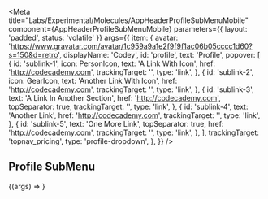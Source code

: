 
<Meta
  title="Labs/Experimental/Molecules/AppHeaderProfileSubMenuMobile"
  component={AppHeaderProfileSubMenuMobile}
  parameters={{ layout: 'padded', status: 'volatile' }}
  args={{
    item: {
      avatar:
        'https://www.gravatar.com/avatar/1c959a9a1e2f9f9f1ac06b05cccc1d60?s=150&d=retro',
      displayName: 'Codey',
      id: 'profile',
      text: 'Profile',
      popover: [
        {
          id: 'sublink-1',
          icon: PersonIcon,
          text: 'A Link With Icon',
          href: 'http://codecademy.com',
          trackingTarget: '',
          type: 'link',
        },
        {
          id: 'sublink-2',
          icon: GearIcon,
          text: 'Another Link With Icon',
          href: 'http://codecademy.com',
          trackingTarget: '',
          type: 'link',
        },
        {
          id: 'sublink-3',
          text: 'A Link In Another Section',
          href: 'http://codecademy.com',
          topSeparator: true,
          trackingTarget: '',
          type: 'link',
        },
        {
          id: 'sublink-4',
          text: 'Another Link',
          href: 'http://codecademy.com',
          trackingTarget: '',
          type: 'link',
        },
        {
          id: 'sublink-5',
          text: 'One More Link',
          topSeparator: true,
          href: 'http://codecademy.com',
          trackingTarget: '',
          type: 'link',
        },
      ],
      trackingTarget: 'topnav_pricing',
      type: 'profile-dropdown',
    },
  }}
/>

<Props of={AppHeaderProfileSubMenuMobile} />

## Profile SubMenu

<Canvas>
  <Story name="AppHeaderProfileSubMenuMobile">
    {(args) => <AppHeaderProfileSubMenuMobile {...args} />}
  </Story>
</Canvas>

